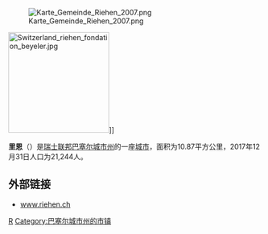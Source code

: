 {{Infobox settlement
| name = 里恩
| native_name = Riehen
| nickname = 
| settlement_type = 城市
| image_skyline = File:Riehen bus 32.jpg
| imagesize = 
| image_caption = 里恩市风光
| image_flag = 
| flag_size = 
| image_seal = File:CHE Riehen COA.svg
| seal_size = 100x80px
| image_shield = 
| pushpin_map = Switzerland
| pushpin_label_position = bottom
| subdivision_type = 国家
| subdivision_name = {{CHE}}
| subdivision_type1 = [[瑞士行政区划|州]]
| subdivision_name1 = [[巴塞尔城市州|巴塞尔城市州]]
| subdivision_type2 = [[区_(瑞士)|区]]
| subdivision_name2 = 
| subdivision_type3 = 
| subdivision_name3 = 
| leader_title = 
| leader_name = 
| established_title = 
| established_date = 
| established_title2 = 
| established_date2 = 
| elevation_m = 278
| area_total_km2 = 10.87
| population_as_of = 2017年12月31日
| population_total = 21244
| population_density_km2 = auto
| timezone = [[欧洲中部时间|CET]]
| utc_offset = +1
| timezone_DST = [[欧洲中部夏令时间|CEST]]
| utc_offset_DST = +2
| coordinates = {{coord|47|35|5|N|7|39|0|E|region:|display=inline}}
| postal_code_type = [[邮编|邮编]]
| postal_code = 4125
| area_code = 
| blank_name = 
| blank_info = 
| website = {{url|www.riehen.ch}}
}}

[[File:Karte_Gemeinde_Riehen_2007.png|thumb]]

[[File:Switzerland_riehen_fondation_beyeler.jpg|200px]]]]

'''里恩'''（{{lang-de|Riehen}}）是[[瑞士联邦|瑞士联邦]][[巴塞尔城市州|巴塞尔城市州]]的一座[[瑞士城市列表|城市]]，面积为10.87平方公里，2017年12月31日人口为21,244人。

== 外部链接 ==
* [http://www.riehen.ch www.riehen.ch] {{Wayback|url=http://www.riehen.ch/ |date=20120109004159 }}

{{Authority control}}
{{Swiss-geo-stub}}

[[Category:瑞士城市|R]]
[[Category:巴塞尔城市州的市镇|Category:巴塞尔城市州的市镇]]